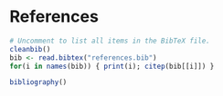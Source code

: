 # References

```r
# Uncomment to list all items in the BibTeX file.
cleanbib()
bib <- read.bibtex("references.bib")
for(i in names(bib)) { print(i); citep(bib[[i]]) }
```

```r
bibliography()
```
